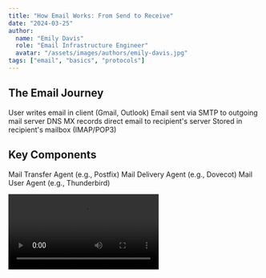 ```yaml
---
title: "How Email Works: From Send to Receive"
date: "2024-03-25"
author: 
  name: "Emily Davis"
  role: "Email Infrastructure Engineer"
  avatar: "/assets/images/authors/emily-davis.jpg"
tags: ["email", "basics", "protocols"]
---
```



## The Email Journey

<Steps>
  <Step title="1. Composition">
    User writes email in client (Gmail, Outlook)
  </Step>
  
  <Step title="2. Submission">
    Email sent via SMTP to outgoing mail server
  </Step>

  <Step title="3. Routing">
    DNS MX records direct email to recipient's server
  </Step>

  <Step title="4. Delivery">
    Stored in recipient's mailbox (IMAP/POP3)
  </Step>
</Steps>

## Key Components

<CardGroup cols={3}>
  <Card icon="server" title="MTA">
    Mail Transfer Agent (e.g., Postfix)
  </Card>
  
  <Card icon="inbox" title="MDA">
    Mail Delivery Agent (e.g., Dovecot)
  </Card>

  <Card icon="user" title="MUA">
    Mail User Agent (e.g., Thunderbird)
  </Card>
</CardGroup>

<Video 
  src="/assets/videos/email-flow.mp4" 
  title="Email Transmission Process"
/>